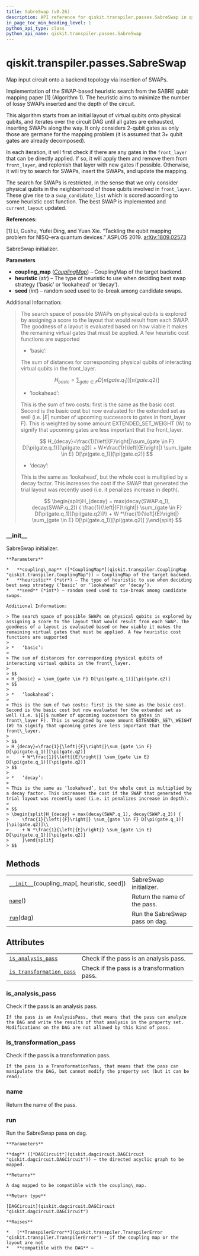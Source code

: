 ```yaml
---
title: SabreSwap (v0.26)
description: API reference for qiskit.transpiler.passes.SabreSwap in qiskit v0.26
in_page_toc_min_heading_level: 1
python_api_type: class
python_api_name: qiskit.transpiler.passes.SabreSwap
---
```


<span id="qiskit-transpiler-passes-sabreswap" />

# qiskit.transpiler.passes.SabreSwap

<Class id="qiskit.transpiler.passes.SabreSwap" isDedicatedPage={true} github="https://github.com/qiskit/qiskit/tree/stable/0.17/qiskit/transpiler/passes/routing/sabre_swap.py" signature="SabreSwap(*args, **kwargs)" modifiers="class">
  Map input circuit onto a backend topology via insertion of SWAPs.

  Implementation of the SWAP-based heuristic search from the SABRE qubit mapping paper \[1] (Algorithm 1). The heuristic aims to minimize the number of lossy SWAPs inserted and the depth of the circuit.

  This algorithm starts from an initial layout of virtual qubits onto physical qubits, and iterates over the circuit DAG until all gates are exhausted, inserting SWAPs along the way. It only considers 2-qubit gates as only those are germane for the mapping problem (it is assumed that 3+ qubit gates are already decomposed).

  In each iteration, it will first check if there are any gates in the `front_layer` that can be directly applied. If so, it will apply them and remove them from `front_layer`, and replenish that layer with new gates if possible. Otherwise, it will try to search for SWAPs, insert the SWAPs, and update the mapping.

  The search for SWAPs is restricted, in the sense that we only consider physical qubits in the neighborhood of those qubits involved in `front_layer`. These give rise to a `swap_candidate_list` which is scored according to some heuristic cost function. The best SWAP is implemented and `current_layout` updated.

  **References:**

  \[1] Li, Gushu, Yufei Ding, and Yuan Xie. “Tackling the qubit mapping problem for NISQ-era quantum devices.” ASPLOS 2019. [arXiv:1809.02573](https://arxiv.org/pdf/1809.02573.pdf)

  SabreSwap initializer.

  **Parameters**

  *   **coupling\_map** ([*CouplingMap*](qiskit.transpiler.CouplingMap "qiskit.transpiler.CouplingMap")) – CouplingMap of the target backend.
  *   **heuristic** (*str*) – The type of heuristic to use when deciding best swap strategy (‘basic’ or ‘lookahead’ or ‘decay’).
  *   **seed** (*int*) – random seed used to tie-break among candidate swaps.

  Additional Information:

  > The search space of possible SWAPs on physical qubits is explored by assigning a score to the layout that would result from each SWAP. The goodness of a layout is evaluated based on how viable it makes the remaining virtual gates that must be applied. A few heuristic cost functions are supported
  >
  > *   ‘basic’:
  >
  > The sum of distances for corresponding physical qubits of interacting virtual qubits in the front\_layer.
  >
  > $$
  > H_{basic} = \sum_{gate \in F} D[\pi(gate.q_1)][\pi(gate.q2)]
  > $$
  >
  > *   ‘lookahead’:
  >
  > This is the sum of two costs: first is the same as the basic cost. Second is the basic cost but now evaluated for the extended set as well (i.e. $|E|$ number of upcoming successors to gates in front\_layer F). This is weighted by some amount EXTENDED\_SET\_WEIGHT (W) to signify that upcoming gates are less important that the front\_layer.
  >
  > $$
  > H_{decay}=\frac{1}{\left|{F}\right|}\sum_{gate \in F} D[\pi(gate.q_1)][\pi(gate.q2)]
  >     + W*\frac{1}{\left|{E}\right|} \sum_{gate \in E} D[\pi(gate.q_1)][\pi(gate.q2)]
  > $$
  >
  > *   ‘decay’:
  >
  > This is the same as ‘lookahead’, but the whole cost is multiplied by a decay factor. This increases the cost if the SWAP that generated the trial layout was recently used (i.e. it penalizes increase in depth).
  >
  > $$
  > \begin{split}H_{decay} = max(decay(SWAP.q_1), decay(SWAP.q_2)) {
  >     \frac{1}{\left|{F}\right|} \sum_{gate \in F} D[\pi(gate.q_1)][\pi(gate.q2)]\\
  >     + W *\frac{1}{\left|{E}\right|} \sum_{gate \in E} D[\pi(gate.q_1)][\pi(gate.q2)]
  >     }\end{split}
  > $$

  ### \_\_init\_\_

  <Function id="qiskit.transpiler.passes.SabreSwap.__init__" signature="__init__(coupling_map, heuristic='basic', seed=None)">
    SabreSwap initializer.

    **Parameters**

    *   **coupling\_map** ([*CouplingMap*](qiskit.transpiler.CouplingMap "qiskit.transpiler.CouplingMap")) – CouplingMap of the target backend.
    *   **heuristic** (*str*) – The type of heuristic to use when deciding best swap strategy (‘basic’ or ‘lookahead’ or ‘decay’).
    *   **seed** (*int*) – random seed used to tie-break among candidate swaps.

    Additional Information:

    > The search space of possible SWAPs on physical qubits is explored by assigning a score to the layout that would result from each SWAP. The goodness of a layout is evaluated based on how viable it makes the remaining virtual gates that must be applied. A few heuristic cost functions are supported
    >
    > *   ‘basic’:
    >
    > The sum of distances for corresponding physical qubits of interacting virtual qubits in the front\_layer.
    >
    > $$
    > H_{basic} = \sum_{gate \in F} D[\pi(gate.q_1)][\pi(gate.q2)]
    > $$
    >
    > *   ‘lookahead’:
    >
    > This is the sum of two costs: first is the same as the basic cost. Second is the basic cost but now evaluated for the extended set as well (i.e. $|E|$ number of upcoming successors to gates in front\_layer F). This is weighted by some amount EXTENDED\_SET\_WEIGHT (W) to signify that upcoming gates are less important that the front\_layer.
    >
    > $$
    > H_{decay}=\frac{1}{\left|{F}\right|}\sum_{gate \in F} D[\pi(gate.q_1)][\pi(gate.q2)]
    >     + W*\frac{1}{\left|{E}\right|} \sum_{gate \in E} D[\pi(gate.q_1)][\pi(gate.q2)]
    > $$
    >
    > *   ‘decay’:
    >
    > This is the same as ‘lookahead’, but the whole cost is multiplied by a decay factor. This increases the cost if the SWAP that generated the trial layout was recently used (i.e. it penalizes increase in depth).
    >
    > $$
    > \begin{split}H_{decay} = max(decay(SWAP.q_1), decay(SWAP.q_2)) {
    >     \frac{1}{\left|{F}\right|} \sum_{gate \in F} D[\pi(gate.q_1)][\pi(gate.q2)]\\
    >     + W *\frac{1}{\left|{E}\right|} \sum_{gate \in E} D[\pi(gate.q_1)][\pi(gate.q2)]
    >     }\end{split}
    > $$
  </Function>

  ## Methods

  |                                                                                                                                             |                                |
  | ------------------------------------------------------------------------------------------------------------------------------------------- | ------------------------------ |
  | [`__init__`](#qiskit.transpiler.passes.SabreSwap.__init__ "qiskit.transpiler.passes.SabreSwap.__init__")(coupling\_map\[, heuristic, seed]) | SabreSwap initializer.         |
  | [`name`](#qiskit.transpiler.passes.SabreSwap.name "qiskit.transpiler.passes.SabreSwap.name")()                                              | Return the name of the pass.   |
  | [`run`](#qiskit.transpiler.passes.SabreSwap.run "qiskit.transpiler.passes.SabreSwap.run")(dag)                                              | Run the SabreSwap pass on dag. |

  ## Attributes

  |                                                                                                                                                    |                                             |
  | -------------------------------------------------------------------------------------------------------------------------------------------------- | ------------------------------------------- |
  | [`is_analysis_pass`](#qiskit.transpiler.passes.SabreSwap.is_analysis_pass "qiskit.transpiler.passes.SabreSwap.is_analysis_pass")                   | Check if the pass is an analysis pass.      |
  | [`is_transformation_pass`](#qiskit.transpiler.passes.SabreSwap.is_transformation_pass "qiskit.transpiler.passes.SabreSwap.is_transformation_pass") | Check if the pass is a transformation pass. |

  ### is\_analysis\_pass

  <Attribute id="qiskit.transpiler.passes.SabreSwap.is_analysis_pass">
    Check if the pass is an analysis pass.

    If the pass is an AnalysisPass, that means that the pass can analyze the DAG and write the results of that analysis in the property set. Modifications on the DAG are not allowed by this kind of pass.
  </Attribute>

  ### is\_transformation\_pass

  <Attribute id="qiskit.transpiler.passes.SabreSwap.is_transformation_pass">
    Check if the pass is a transformation pass.

    If the pass is a TransformationPass, that means that the pass can manipulate the DAG, but cannot modify the property set (but it can be read).
  </Attribute>

  ### name

  <Function id="qiskit.transpiler.passes.SabreSwap.name" signature="name()">
    Return the name of the pass.
  </Function>

  ### run

  <Function id="qiskit.transpiler.passes.SabreSwap.run" signature="run(dag)">
    Run the SabreSwap pass on dag.

    **Parameters**

    **dag** ([*DAGCircuit*](qiskit.dagcircuit.DAGCircuit "qiskit.dagcircuit.DAGCircuit")) – the directed acyclic graph to be mapped.

    **Returns**

    A dag mapped to be compatible with the coupling\_map.

    **Return type**

    [DAGCircuit](qiskit.dagcircuit.DAGCircuit "qiskit.dagcircuit.DAGCircuit")

    **Raises**

    *   [**TranspilerError**](qiskit.transpiler.TranspilerError "qiskit.transpiler.TranspilerError") – if the coupling map or the layout are not
    *   **compatible with the DAG** –
  </Function>
</Class>

